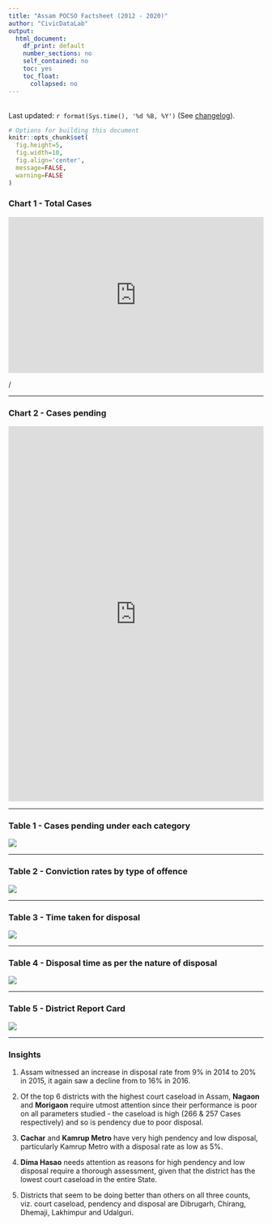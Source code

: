 ```yaml
---
title: "Assam POCSO Factsheet (2012 - 2020)"
author: "CivicDataLab"
output: 
  html_document:
    df_print: default
    number_sections: no
    self_contained: no
    toc: yes
    toc_float:
      collapsed: no
---
```


<br /> Last updated: `r format(Sys.time(), '%d %B, %Y')` (See [changelog](https://github.com/apoorv74/OBI-data-explorer/commits/master)).

```r
# Options for building this document
knitr::opts_chunk$set(
  fig.height=5, 
  fig.width=10, 
  fig.align='center',
  message=FALSE,
  warning=FALSE
)
```

### Chart 1 - Total Cases

<iframe title="" aria-label="Map" id="datawrapper-chart-BoETa" src="https://datawrapper.dwcdn.net/BoETa/3/" scrolling="no" frameborder="0" style="width: 0; min-width: 100% !important; border: none;" height="308"></iframe><script type="text/javascript">!function(){"use strict";window.addEventListener("message",(function(e){if(void 0!==e.data["datawrapper-height"]){var t=document.querySelectorAll("iframe");for(var a in e.data["datawrapper-height"])for(var r=0;r<t.length;r++){if(t[r].contentWindow===e.source)t[r].style.height=e.data["datawrapper-height"][a]+"px"}}}))}();
</script>/

---

### Chart 2 - Cases pending

<iframe title="Cases pending in each district" aria-label="Bar Chart" id="datawrapper-chart-0ZMA7" src="https://datawrapper.dwcdn.net/0ZMA7/1/" scrolling="no" frameborder="0" style="width: 0; min-width: 100% !important; border: none;" height="741"></iframe><script type="text/javascript">!function(){"use strict";window.addEventListener("message",(function(e){if(void 0!==e.data["datawrapper-height"]){var t=document.querySelectorAll("iframe");for(var a in e.data["datawrapper-height"])for(var r=0;r<t.length;r++){if(t[r].contentWindow===e.source)t[r].style.height=e.data["datawrapper-height"][a]+"px"}}}))}();
</script>

---

### Table 1 - Cases pending under each category

![](../resources/pendency-offence-category.png)

---

### Table 2 - Conviction rates by type of offence

![](../resources/conviction-rate-by-offence.png)

---

### Table 3 - Time taken for disposal

![](../resources/disposal-time.png)

---

### Table 4 - Disposal time as per the nature of disposal

![](../resources/disposal-time-by-nature-of-disposal.png)

---

### Table 5 - District Report Card

![](../resources/district-report-card.png)

---

### Insights

1. Assam witnessed an increase in disposal rate from 9% in 2014 to 20% in 2015, it again saw a decline from to 16% in 2016.

2. Of the top 6 districts with the highest court caseload in Assam, **Nagaon** and **Morigaon** require utmost attention since their performance is poor on all parameters studied - the caseload is high (266 & 257 Cases respectively) and so is pendency due to poor disposal.

3. **Cachar** and **Kamrup Metro** have very high pendency and low disposal, particularly Kamrup Metro with a disposal rate as low as 5%.

4. **Dima Hasao** needs attention as reasons for high pendency and low disposal require a thorough assessment, given that the district has the lowest court caseload in the entire State.

5. Districts that seem to be doing better than others on all three counts, viz. court caseload, pendency and disposal are Dibrugarh, Chirang, Dhemaji, Lakhimpur and Udalguri.


